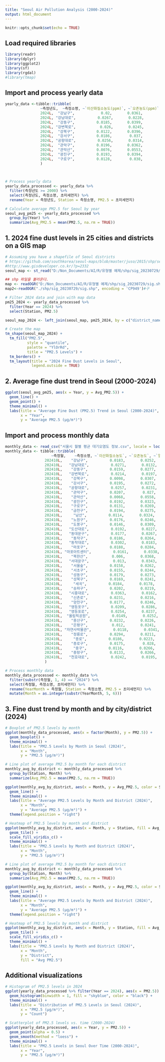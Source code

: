 ```yaml
---
title: "Seoul Air Pollution Analysis (2000-2024)"
output: html_document
---
```


```r
knitr::opts_chunk$set(echo = TRUE)
```

## Load required libraries

```r
library(readr)
library(dplyr)
library(ggplot2)
library(sf)
library(rgdal)
#library(tmap)
```

## Import and process yearly data

```r
yearly_data <-tibble::tribble(
                ~측정년도,  ~측정소명, ~`이산화질소농도(ppm)`, ~`오존농도(ppm)`, ~`일산화탄소농도`, ~`아황산가스`, ~미세먼지, ~`초미세먼지`,
                2024L,  "강남구",            0.02,       0.0361,            0.37,        0.0025,   31L,           19L,
                2024L, "강남대로",          0.0267,       0.0228,            0.53,        0.0027,   35L,           18L,
                2024L,  "강동구",          0.0185,       0.0399,            0.48,        0.0023,   31L,           17L,
                2024L, "강변북로",           0.026,       0.0245,             0.5,        0.0026,   34L,           18L,
                2024L,  "강북구",          0.0122,       0.0396,            0.35,        0.0022,   29L,           17L,
                2024L,  "강서구",          0.0186,        0.037,            0.39,        0.0029,   33L,           17L,
                2024L, "공항대로",          0.0256,       0.0314,            0.43,         0.003,   34L,           17L,
                2024L,  "관악구",          0.0196,       0.0362,             0.4,        0.0027,   35L,           18L,
                2024L,  "관악산",          0.0076,       0.0553,            0.38,        0.0028,   31L,           16L,
                2024L,  "광진구",          0.0193,       0.0394,            0.49,        0.0026,   31L,           17L,
                2024L,  "구로구",          0.0128,        0.038,            0.36,        0.0026,   34L,           17L
                )

  
  
# Process yearly data
yearly_data_processed <- yearly_data %>%
  filter(측정년도 >= 2000) %>%
  select(측정년도, 측정소명, 초미세먼지) %>%
  rename(Year = 측정년도, Station = 측정소명, PM2.5 = 초미세먼지)

# Calculate average PM2.5 for Seoul by year
seoul_avg_pm25 <- yearly_data_processed %>%
  group_by(Year) %>%
  summarize(Avg_PM2.5 = mean(PM2.5, na.rm = TRUE))
```

## 1. 2024 fine dust levels in 25 cities and districts on a GIS map

```r
# Assuming you have a shapefile of Seoul districts
# https://github.com/southkorea/seoul-maps/blob/master/juso/2015/shp/seoul_municipalities.shp
#http://www.gisdeveloper.co.kr/?p=2332
seoul_map <- st_read("D:/Non_Documents/AI/R/유형별 예제/shp/sig_20230729/sig.shp")

## shp 파일을 불러온다. 
map <- readOGR("D:/Non_Documents/AI/R/유형별 예제/shp/sig_20230729/sig.shp", encoding = 'CP949')
map2<-readOGR("./shp/sig_20230729/sig.shp", encoding = 'CP949')#구

# Filter 2024 data and join with map data
pm25_2024 <- yearly_data_processed %>%
  filter(Year == 2024) %>%
  select(Station, PM2.5)

seoul_map_2024 <- left_join(seoul_map, pm25_2024, by = c("district_name" = "Station"))

# Create the map
tm_shape(seoul_map_2024) +
  tm_fill("PM2.5", 
          style = "quantile", 
          palette = "YlOrRd",
          title = "PM2.5 Levels") +
  tm_borders() +
  tm_layout(title = "2024 Fine Dust Levels in Seoul",
            legend.outside = TRUE)
```

## 2. Average fine dust trend in Seoul (2000-2024)

```r
ggplot(seoul_avg_pm25, aes(x = Year, y = Avg_PM2.5)) +
  geom_line() +
  geom_point() +
  theme_minimal() +
  labs(title = "Average Fine Dust (PM2.5) Trend in Seoul (2000-2024)",
       x = "Year",
       y = "Average PM2.5 (μg/m³)")
```

## Import and process monthly data

```r
monthly_data <- read_csv("서울시 월별 평균 대기오염도 정보.csv", locale = locale(encoding = "UTF-8"))
monthly_data <- tibble::tribble(
                     ~측정월,    ~측정소명, ~`이산화질소농도`, ~`오존농도`, ~`일산화탄소농도`, ~`아황산가스`, ~`미세먼지`, ~`초미세먼지`,
                  202410L,    "강남구",          0.0183,       0.0252,            0.34,        0.0023,          21L,           12L,
                  202410L,   "강남대로",          0.0271,       0.0132,            0.52,        0.0029,          22L,           11L,
                  202410L,    "강동구",          0.0159,       0.0277,            0.44,        0.0023,          21L,           12L,
                  202410L,   "강변북로",          0.0214,       0.0197,            0.51,        0.0025,          23L,           11L,
                  202410L,    "강북구",          0.0098,       0.0307,            0.31,        0.0019,          19L,           12L,
                  202410L,    "강서구",          0.0195,       0.0272,             0.4,        0.0029,          25L,           13L,
                  202410L,   "공항대로",          0.0257,       0.0231,            0.43,        0.0027,          26L,           13L,
                  202410L,    "관악구",          0.0207,        0.027,            0.39,        0.0026,          26L,           14L,
                  202410L,    "관악산",          0.0068,       0.0558,            0.54,        0.0029,          27L,           12L,
                  202410L,    "광진구",          0.0192,       0.0323,            0.49,        0.0027,          20L,           11L,
                  202410L,    "구로구",          0.0131,       0.0269,            0.44,        0.0023,          21L,           10L,
                  202410L,    "금천구",          0.0194,       0.0275,            0.34,        0.0026,          19L,           15L,
                  202410L,     "남산",          0.0114,       0.0324,            0.49,        0.0026,          20L,            9L,
                  202410L,    "노원구",          0.0176,       0.0246,            0.36,        0.0023,          24L,           13L,
                  202410L,    "도봉구",          0.0146,       0.0309,             0.4,        0.0028,          21L,           13L,
                  202410L,   "도산대로",          0.0192,       0.0227,            0.38,        0.0028,          28L,           19L,
                  202410L,   "동대문구",          0.0177,       0.0267,            0.39,        0.0021,          24L,           13L,
                  202410L,    "동작구",          0.0186,       0.0264,            0.36,        0.0024,          23L,           13L,
                  202410L,   "동작대로",          0.0302,       0.0183,            0.47,        0.0026,          27L,           14L,
                  202410L,    "마포구",          0.0188,       0.0284,            0.37,        0.0024,          24L,           13L,
                  202410L, "마포아트센터",          0.0161,       0.0338,            0.44,        0.0031,          23L,           11L,
                  202410L,    "북한산",           0.006,       0.0368,            0.38,        0.0027,          21L,           14L,
                  202410L,   "서대문구",           0.013,       0.0343,            0.43,        0.0027,          21L,           12L,
                  202410L,    "서울숲",          0.0158,       0.0262,            0.39,        0.0025,          19L,           10L,
                  202410L,    "서초구",          0.0155,       0.0244,            0.33,        0.0021,          27L,           13L,
                  202410L,    "성동구",          0.0179,       0.0273,            0.34,        0.0028,          22L,           12L,
                  202410L,    "성북구",          0.0169,       0.0241,            0.37,        0.0028,          23L,           12L,
                  202410L,     "세곡",          0.0184,       0.0178,            0.49,        0.0024,          21L,           10L,
                  202410L,    "송파구",          0.0202,       0.0219,            0.36,        0.0022,          22L,           12L,
                  202410L,   "시흥대로",          0.0363,       0.0162,            0.55,         0.003,          28L,           15L,
                  202410L,    "신촌로",          0.0231,       0.0216,            0.49,        0.0028,          25L,           14L,
                  202410L,    "양천구",          0.0177,       0.0246,            0.32,         0.002,          25L,           14L,
                  202410L,   "영등포구",          0.0209,       0.0286,            0.37,        0.0024,          24L,           14L,
                  202410L,   "영등포로",          0.0254,       0.0237,            0.43,        0.0027,          26L,           13L,
                  202410L,  "올림픽공원",          0.0149,       0.0252,            0.56,        0.0022,          20L,           11L,
                  202410L,    "용산구",          0.0232,       0.0226,            0.41,        0.0022,          25L,           13L,
                  202410L,    "은평구",           0.012,       0.0241,            0.42,        0.0027,          22L,           12L,
                  202410L, "자연사박물관",          0.0118,       0.0341,            0.39,        0.0027,          22L,           12L,
                  202410L,    "정릉로",          0.0294,       0.0211,            0.45,        0.0025,          26L,           14L,
                  202410L,     "종로",          0.0186,       0.0223,            0.44,        0.0027,          22L,           11L,
                  202410L,    "종로구",          0.0175,        0.028,            0.37,        0.0029,          22L,           14L,
                  202410L,     "중구",          0.0116,       0.0266,            0.37,         0.003,          20L,           13L,
                  202410L,    "중랑구",          0.0133,       0.0266,            0.32,         0.002,          19L,           11L,
                  202410L,   "천호대로",          0.0242,       0.0195,            0.43,        0.0023,          22L,           15L
                  )

# Process monthly data
monthly_data_processed <- monthly_data %>%
  filter(substr(측정월, 1, 4) == "2024") %>%
  select(측정월, 측정소명, 초미세먼지) %>%
  rename(YearMonth = 측정월, Station = 측정소명, PM2.5 = 초미세먼지) %>%
  mutate(Month = as.integer(substr(YearMonth, 5, 6)))
```

## 3. Fine dust trend by month and by city/district (2024)

```r
# Boxplot of PM2.5 levels by month
ggplot(monthly_data_processed, aes(x = factor(Month), y = PM2.5)) +
  geom_boxplot() +
  theme_minimal() +
  labs(title = "PM2.5 Levels by Month in Seoul (2024)",
       x = "Month",
       y = "PM2.5 (μg/m³)")

# Line plot of average PM2.5 by month for each district
monthly_avg_by_district <- monthly_data_processed %>%
  group_by(Station, Month) %>%
  summarize(Avg_PM2.5 = mean(PM2.5, na.rm = TRUE))

ggplot(monthly_avg_by_district, aes(x = Month, y = Avg_PM2.5, color = Station)) +
  geom_line() +
  theme_minimal() +
  labs(title = "Average PM2.5 Levels by Month and District (2024)",
       x = "Month",
       y = "Average PM2.5 (μg/m³)") +
  theme(legend.position = "right")

# Heatmap of PM2.5 levels by month and district
ggplot(monthly_avg_by_district, aes(x = Month, y = Station, fill = Avg_PM2.5)) +
  geom_tile() +
  scale_fill_viridis_c() +
  theme_minimal() +
  labs(title = "PM2.5 Levels by Month and District (2024)",
       x = "Month",
       y = "PM2.5 (μg/m³)")

# Line plot of average PM2.5 by month for each district
monthly_avg_by_district <- monthly_data_processed %>%
  group_by(Station, Month) %>%
  summarize(Avg_PM2.5 = mean(PM2.5, na.rm = TRUE))

ggplot(monthly_avg_by_district, aes(x = Month, y = Avg_PM2.5, color = Station)) +
  geom_line() +
  theme_minimal() +
  labs(title = "Average PM2.5 Levels by Month and District (2024)",
       x = "Month",
       y = "Average PM2.5 (μg/m³)") +
  theme(legend.position = "right")

# Heatmap of PM2.5 levels by month and district
ggplot(monthly_avg_by_district, aes(x = Month, y = Station, fill = Avg_PM2.5)) +
  geom_tile() +
  scale_fill_viridis_c() +
  theme_minimal() +
  labs(title = "PM2.5 Levels by Month and District (2024)",
       x = "Month",
       y = "District",
       fill = "Avg PM2.5")
```

## Additional visualizations

```r
# Histogram of PM2.5 levels in 2024
ggplot(yearly_data_processed %>% filter(Year == 2024), aes(x = PM2.5)) +
  geom_histogram(binwidth = 1, fill = "skyblue", color = "black") +
  theme_minimal() +
  labs(title = "Distribution of PM2.5 Levels in Seoul (2024)",
       x = "PM2.5 (μg/m³)",
       y = "Count")

# Scatterplot of PM2.5 levels vs. time (2000-2024)
ggplot(yearly_data_processed, aes(x = Year, y = PM2.5)) +
  geom_point(alpha = 0.5) +
  geom_smooth(method = "loess") +
  theme_minimal() +
  labs(title = "PM2.5 Levels in Seoul Over Time (2000-2024)",
       x = "Year",
       y = "PM2.5 (μg/m³)")
```
